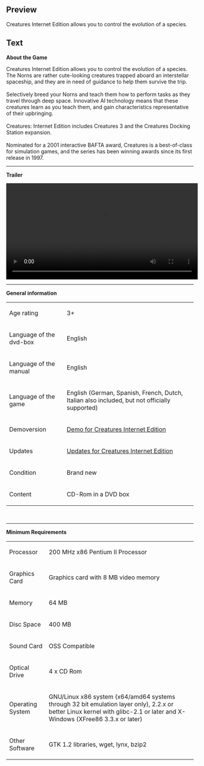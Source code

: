 ==Preview==
<p>Creatures Internet Edition allows you to control the evolution of a species.</p>

==Text==
<p><strong>About the Game</strong></p>
<p>Creatures Internet Edition allows you to control the evolution of a species. The Norns are rather cute-looking creatures trapped aboard an interstellar spaceship, and they are in need of guidance to help them survive the trip. <br /><br />Selectively breed your Norns and teach them how to perform tasks as they travel through deep space. Innovative AI technology means that these creatures learn as you teach them, and gain characteristics representative of their upbringing. <br /><br />Creatures: Internet Edition includes Creatures 3 and the Creatures Docking Station expansion. <br /><br />Nominated for a 2001 interactive BAFTA award, Creatures is a best-of-class for simulation games, and the series has been winning awards since its first release in 1997.</p>
<hr />
<p><strong>Trailer</strong></p>
<p><video src="http://videos.fun4tux.ch/creatures-trailer-en.ogg" width="515" controls="true"></video></p>
<hr />
<p><strong>General information</strong></p>
<table border="0">
<tbody>
<tr>
<td>Age rating<br /></td>
<td>3+</td>
</tr>
<tr>
<td>Language of the dvd-box</td>
<td>English</td>
</tr>
<tr>
<td>Language of the manual</td>
<td>English<br /></td>
</tr>
<tr>
<td>Language of the game</td>
<td>English (German, Spanish, French, Dutch, Italian also included, but not officially supported)</td>
</tr>
<tr>
<td>Demoversion</td>
<td><a href="http://demofiles.linuxgamepublishing.com/creatures/">Demo for Creatures Internet Edition</a></td>
</tr>
<tr>
<td>Updates</td>
<td><a href="http://updatefiles.linuxgamepublishing.com/creatures/">Updates for Creatures Internet Edition</a></td>
</tr>
<tr>
<td>Condition</td>
<td>Brand new</td>
</tr>
<tr>
<td>Content</td>
<td>CD-Rom in a DVD box</td>
</tr>
</tbody>
</table>
<p>&nbsp;</p>
<hr />
<p><strong>Minimum Requirements<br /></strong></p>
<table border="0">
<tbody>
<tr>
<td>Processor<br /></td>
<td>200 MHz x86 Pentium II Processor<br /></td>
</tr>
<tr>
<td>Graphics Card<br /></td>
<td>Graphics card with 8 MB video memory<br /></td>
</tr>
<tr>
<td>Memory</td>
<td>64 MB<br /></td>
</tr>
<tr>
<td>Disc Space<br /></td>
<td>400 MB</td>
</tr>
<tr>
<td>Sound Card</td>
<td>OSS Compatible<br /></td>
</tr>
<tr>
<td>Optical Drive</td>
<td>4 x CD Rom<br /></td>
</tr>
<tr>
<td>Operating System<br /></td>
<td>
<p>GNU/Linux x86 system (x64/amd64 systems through 32 bit emulation layer only), 2.2.x or better Linux kernel with glibc-2.1 or later and X-Windows (XFree86 3.3.x or later)</p>
</td>
</tr>
<tr>
<td>Other Software</td>
<td>GTK 1.2 libraries, wget, lynx, bzip2</td>
</tr>
</tbody>
</table>
<p>&nbsp;</p>
